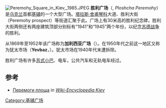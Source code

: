 [[File:Peremohy_Square_in_Kiev,_1985.JPEG|thumb]]
'''胜利广场'''（{{lang-uk|Площа Перемоги}}, ''Ploshcha Peremohy''）是[[乌克兰|乌克兰]]首都[[基辅|基辅]]的一个大型广场。[[塔拉斯·舍甫琴科|塔拉斯·舍甫琴科]]大道、胜利大街（Peremohy prospect）等街道汇聚于此。广场上有30米高的胜利纪念碑，胜利大街两侧还有两座建筑顶部分别标有“1941”和“1945”两个年份，以纪念[[苏德战争|苏德战争]]的胜利。

从1869年至1952年该广场称为'''加利西亚广场'''（{{lang-uk|Галицька площа}}）。在1950年代之前这一地区又称为犹太市场（'''Yevbaz'''，{{lang-ru|Евбаз}}）。犹太市场在1940年代末遭拆除。

胜利广场有许多[[苏式小巴|苏式小巴]]、电车，公共汽车和无轨电车经过。

==参考==
<div class="references-small">
*{{uk icon}} [http://wek.kiev.ua/wiki/index.php/Перемоги_площа Перемоги площа] in [http://wek.kiev.ua/ ''Wiki-Encyclopedia Kiev''] {{Wayback|url=http://wek.kiev.ua/ |date=20071107095536 }}
</div>

{{coord|50.4469|N|30.4922|E|source:kolossus-ukwiki|display=title}}

[[Category:基辅广场|Category:基辅广场]]